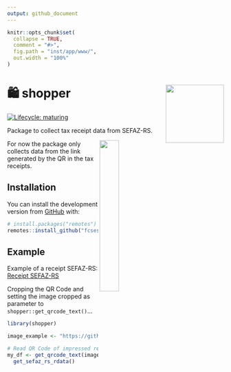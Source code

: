```yaml
---
output: github_document
---
```


<!-- README.md is generated from README.Rmd. Please edit that file -->

```r
knitr::opts_chunk$set(
  collapse = TRUE,
  comment = "#>",
  fig.path = "inst/app/www/",
  out.width = "100%"
)
```

# 🛍 shopper <a href='https:/shopper.github.io'><img src='man/figures/icon.png' align="right" height="135" /></a>

<!-- badges: start -->
[![Lifecycle: maturing](https://img.shields.io/badge/lifecycle-experimental-orange.svg)](https://www.tidyverse.org/lifecycle/#experimental)
<!-- badges: end -->

Package to collect tax receipt data from SEFAZ-RS.

<img src="https://media.giphy.com/media/KxtMLfh8k8GEJHpBVi/giphy.gif" align="right" padding-left = "10 px" width = "30%"/>

For now the package only collects data from the link generated by the QR in the tax receipts.

## Installation

You can install the development version from [GitHub](https://github.com/) with:

``` r
# install.packages("remotes")
remotes::install_github("fcsest/shopper", force = T)
```
## Example

Example of a receipt SEFAZ-RS:
[Receipt SEFAZ-RS]("https://github.com/fcsest/shopper/raw/master/inst/app/www/example_full.png")

Cropping the QR Code and setting the image cropped as parameter to `shopper::get_qrcode_text()`...


```r
library(shopper)

image_example <- "https://github.com/fcsest/shopper/raw/master/inst/app/www/example.png"

# Read QR Code of impressed receipt 
my_df <- get_qrcode_text(image) %>% 
  get_sefaz_rs_rdata()
```
